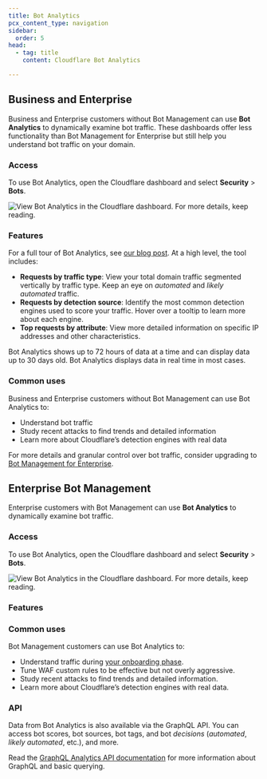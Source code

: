 ```yaml
---
title: Bot Analytics
pcx_content_type: navigation
sidebar:
  order: 5
head:
  - tag: title
    content: Cloudflare Bot Analytics

---
```



## Business and Enterprise

Business and Enterprise customers without Bot Management can use **Bot Analytics** to dynamically examine bot traffic. These dashboards offer less functionality than Bot Management for Enterprise but still help you understand bot traffic on your domain.

### Access

To use Bot Analytics, open the Cloudflare dashboard and select **Security** > **Bots**.

![View Bot Analytics in the Cloudflare dashboard. For more details, keep reading.](~/assets/images/bots/bot-analytics-dashboard-biz.png)

### Features

For a full tour of Bot Analytics, see [our blog post](https://blog.cloudflare.com/introducing-bot-analytics/). At a high level, the tool includes:

- **Requests by traffic type**: View your total domain traffic segmented vertically by traffic type. Keep an eye on _automated_ and _likely automated_ traffic.
- **Requests by detection source**: Identify the most common detection engines used to score your traffic. Hover over a tooltip to learn more about each engine.
- **Top requests by attribute**: View more detailed information on specific IP addresses and other characteristics.

Bot Analytics shows up to 72 hours of data at a time and can display data up to 30 days old. Bot Analytics displays data in real time in most cases.

<Render file="analytics-features" />

### Common uses

Business and Enterprise customers without Bot Management can use Bot Analytics to:

- Understand <GlossaryTooltip term="bot">bot</GlossaryTooltip> traffic
- Study recent attacks to find trends and detailed information
- Learn more about Cloudflare’s detection engines with real data

For more details and granular control over bot traffic, consider upgrading to [Bot Management for Enterprise](/bots/bot-analytics/#enterprise-bot-management).

## Enterprise Bot Management

Enterprise customers with Bot Management can use **Bot Analytics** to dynamically examine bot traffic.

### Access

To use Bot Analytics, open the Cloudflare dashboard and select **Security** > **Bots**.

![View Bot Analytics in the Cloudflare dashboard. For more details, keep reading.](~/assets/images/bots/bot-analytics-dashboard-ent.png)

### Features

<Render file="bm-analytics-features" />

<Render file="analytics-features" />

### Common uses

Bot Management customers can use Bot Analytics to:

- Understand traffic during [your onboarding phase](/bots/get-started/bot-management/).
- Tune WAF custom rules to be effective but not overly aggressive.
- Study recent attacks to find trends and detailed information.
- Learn more about Cloudflare’s detection engines with real data.

### API

Data from Bot Analytics is also available via the GraphQL API. You can access <GlossaryTooltip term="bot score">bot scores</GlossaryTooltip>, bot sources, <GlossaryTooltip term="bot tags" link="/bots/concepts/bot-tags/">bot tags</GlossaryTooltip>, and bot _decisions_ (_automated_, _likely automated_, etc.), and more.

Read the [GraphQL Analytics API documentation](/analytics/graphql-api/) for more information about GraphQL and basic querying.
